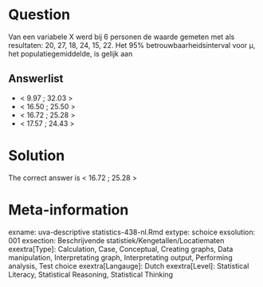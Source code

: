 Question
========

Van een variabele X werd bij 6 personen de waarde gemeten met als resultaten: 20, 27, 18, 24, 15, 22. Het 95% betrouwbaarheidsinterval voor µ, het populatiegemiddelde, is gelijk aan 

Answerlist
----------
* &lt; 9.97 ; 32.03 &gt;
* &lt; 16.50 ; 25.50 &gt;
* &lt; 16.72 ; 25.28 &gt;
* &lt; 17.57 ; 24.43 &gt;

Solution
========

The correct answer is  &lt; 16.72 ; 25.28 &gt; 

Meta-information
================
exname: uva-descriptive statistics-438-nl.Rmd 
extype: schoice 
exsolution: 001 
exsection: Beschrijvende statistiek/Kengetallen/Locatiematen
exextra[Type]: Calculation, Case, Conceptual, Creating graphs, Data manipulation, Interpretating graph, Interpretating output, Performing analysis, Test choice 
exextra[Langauge]: Dutch 
exextra[Level]: Statistical Literacy, Statistical Reasoning, Statistical Thinking 
